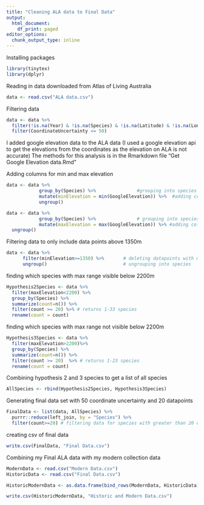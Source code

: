 ```yaml
---
title: "Cleaning ALA data to Final Data"
output:
  html_document:
    df_print: paged
editor_options:
  chunk_output_type: inline
---
```

Installing packages
```r
library(tinytex)
library(dplyr)
```

Reading in data downloaded from Atlas of Living Australia
```r
data <- read.csv("ALA data.csv")
```

Filtering data
```r
data <- data %>%
  filter(!is.na(Year) & !is.na(Species) & !is.na(Latitude) & !is.na(Longitude)) %>% #excluding data points without a year, species, coordinates
  filter(CoordinateUncertainty <= 50)
```

I added google elevation data to the ALA data (I used a google elevation api to get the elevations from the coordinates as the elevation on ALA is not accurate)
The methods for this analysis is in the Rmarkdown file "Get Google Elevation data.Rmd"

Adding columns for min and max elevation
```r
data <- data %>%
            group_by(Species) %>%               #grouping into species
            mutate(minElevation = min(GoogleElevation)) %>%  #adding column for minimum elevation values for each species
            ungroup()

data <- data %>%
            group_by(Species) %>%               # grouping into species
            mutate(maxElevation = max(GoogleElevation)) %>% #adding column for maximum elevation values for each species
  ungroup() 
```

Filtering data to only include data points above 1350m 
```r
data <- data %>%
      filter(minElevation>=1350) %>%       # deleting datapoints with min elevation that is <1350m
      ungroup()                            # ungrouping into species
```

finding which species with max range visible below 2200m
```r
Hypothesis2Species <- data %>% 
  filter(maxElevation<2200) %>% 
  group_by(Species) %>% 
  summarize(count=n()) %>%
  filter(count >= 20) %>% # returns 1-33 species
  rename(count = count)
```

finding which species with max range not visible below 2200m
```r
Hypothesis3Species <- data %>% 
  filter(maxElevation>2200)%>%
  group_by(Species) %>% 
  summarize(count=n()) %>%
  filter(count >= 20)  %>% # returns 1-23 species
  rename(count = count)
```

Combining hypothesis 2 and 3 species to get a list of all species 
```r
AllSpecies <- rbind(Hypothesis2Species, Hypothesis3Species)
```

Generating final data set with 50 coordinate uncertainty and 20 datapoints 
```r
FinalData <- list(data, AllSpecies) %>%
  purrr::reduce(left_join, by = "Species") %>%
  filter(count>=20) # filtering data for species with greater than 20 counts
```

creating csv of final data
```r
write.csv(FinalData, "Final Data.csv")
```

Combining my Final ALA data with my modern collection data
```r
ModernData <- read.csv("Modern Data.csv")
HistoricData <- read.csv("Final Data.csv")

HistoricModernData <- as.data.frame(bind_rows(ModernData, HistoricData))  

write.csv(HistoricModernData, "Historic and Modern Data.csv")
```

